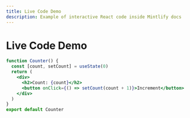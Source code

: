 ```yaml
---
title: Live Code Demo
description: Example of interactive React code inside Mintlify docs
---
```



# Live Code Demo

```jsx live
function Counter() {
  const [count, setCount] = useState(0)
  return (
    <div>
      <h2>Count: {count}</h2>
      <button onClick={() => setCount(count + 1)}>Increment</button>
    </div>
  )
}
export default Counter

